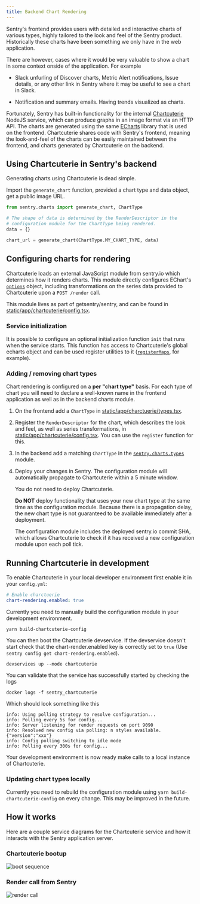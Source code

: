 ```yaml
---
title: Backend Chart Rendering
---
```


Sentry's frontend provides users with detailed and interactive charts of
various types, highly tailored to the look and feel of the Sentry product.
Historically these charts have been something we only have in the web
application.

There are however, cases where it would be very valuable to show a chart in
some context onside of the application. For example

 * Slack unfurling of Discover charts, Metric Alert notifications, Issue
   details, or any other link in Sentry where it may be useful to see a chart
   in Slack.

 * Notification and summary emails. Having trends visualized as charts.

Fortunately, Sentry has built-in functionality for the internal
[Chartcuterie](https://github.com/getsentry/chartcuterie) NodeJS service, which can
produce graphs in an image format via an HTTP API. The charts are generated
using the same [ECharts](https://github.com/apache/echarts) library that is
used on the frontend. Chartcuterie shares code with Sentry's frontend, meaning
the look-and-feel of the charts can be easily maintained between the frontend,
and charts generated by Chartcuterie on the backend.

## Using Chartcuterie in Sentry's backend

Generating charts using Chartcuterie is dead simple.

Import the `generate_chart` function, provided a chart type and data object, get a public image URL.

```python
from sentry.charts import generate_chart, ChartType

# The shape of data is determined by the RenderDescriptor in the
# configuration module for the ChartType being rendered.
data = {}

chart_url = generate_chart(ChartType.MY_CHART_TYPE, data)
```

## Configuring charts for rendering

Chartcuterie loads an external JavaScript module from sentry.io which
determines how it renders charts. This module directly configures EChart's
[`options`](https://echarts.apache.org/en/option.html) object, including
transformations on the series data provided to Chartcuterie upon a `POST /render`
call.

This module lives as part of getsentry/sentry, and can be found in
[static/app/chartcuterie/config.tsx](https://github.com/getsentry/sentry/blob/master/static/app/chartcuterie/config.tsx).

### Service initialization

It is possible to configure an optional initialization function `init` that
runs when the service starts. This function has access to Chartcuterie's global
echarts object and can be used register utilities to it ([`registerMaps`](https://echarts.apache.org/en/api.html#echarts.registerMap),
for example).

### Adding / removing chart types

Chart rendering is configured on a **per "chart type"** basis. For each type of
chart you will need to declare a well-known name in the frontend application as
well as in the backend charts module.

1. On the frontend add a `ChartType` in
[static/app/charctuerie/types.tsx](https://github.com/getsentry/sentry/blob/master/static/app/chartcuterie/types.tsx).

2. Register the `RenderDescriptor` for the chart, which describes the look and
   feel, as well as series transformations, in
   [static/app/chartcuterie/config.tsx](https://github.com/getsentry/sentry/blob/master/static/app/chartcuterie/config.tsx).
   You can use the `register` function for this.

3. In the backend add a matching `ChartType` in the
   [`sentry.charts.types`](https://github.com/getsentry/sentry/blob/master/src/sentry/charts/types.py)
   module.

4. Deploy your changes in Sentry. The configuration module will automatically
   propagate to Chartcuterie within a 5 minute window.

   You do not need to deploy Chartcuterie.

   <Alert level="warning">

   **Do NOT** deploy functionality that uses your new chart type at the same
   time as the configuration module. Because there is a propagation delay, the
   new chart type is not guaranteed to be available immediately after a
   deployment.

   </Alert>

   The configuration module includes the deployed sentry.io commit SHA, which
   allows Chartcuterie to check if it has received a new configuration module
   upon each poll tick.


## Running Chartcuterie in development

To enable Chartcuterie in your local developer environment first enable it in
your `config.yml`:

```yml
# Enable charctuerie
chart-rendering.enabled: true
```

Currently you need to manually build the configuration module in your development environment.

```shell
yarn build-chartcuterie-config
```

You can then boot the Chartcuterie devservice. If the devservice doesn't start
check that the chart-render.enabled key is correctly set to `true` (Use `sentry
config get chart-rendering.enabled`).

```shell
devservices up --mode chartcuterie
```

You can validate that the service has successfully started by checking the logs

```shell
docker logs -f sentry_chartcuterie
```

Which should look something like this

```
info: Using polling strategy to resolve configuration...
info: Polling every 5s for config...
info: Server listening for render requests on port 9090
info: Resolved new config via polling: n styles available. {"version":"xxx"}
info: Config polling switching to idle mode
info: Polling every 300s for config...
```

Your development environment is now ready make calls to a local instance of
Chartcuterie.

### Updating chart types locally

Currently you need to rebuild the configuration module using `yarn
build-chartcuterie-config` on every change. This may be improved in the future.

## How it works

Here are a couple service diagrams for the Chartcuterie service and how it
interacts with the Sentry application server.

### Chartcuterie bootup

![boot sequence](../img/chartcuterieBoot.png)

### Render call from Sentry

![render call](../img/chartcuterieCall.png)
